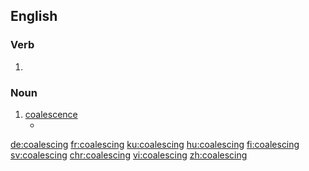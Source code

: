 ==English==

===Verb===
{{head|en|present participle}}

# {{present participle of|coalesce|lang=en|nocat=1}}

===Noun===
{{en-noun}}

# [[coalescence]]
#*{{quote-journal|year=2015|date=|author=Zafar Ahmed, Joseph Amal Nathan, Dhruv Sharma, Dona Ghosh|title=Real discrete spectrum of complex PT-symmetric scattering potentials|journal=arXiv|url=http://arxiv.org/abs/1510.06226|doi=|volume=|issue=|pages=
|passage=We attribute such '''coalescings''' of eigenvalues to the presence of a finite barrier (on the either side of <math>{{{1}}}</math> ) which has been linked to a recent study of stokes phenomenon in the complex PT-symmetric potentials.. }}

[[de:coalescing]]
[[fr:coalescing]]
[[ku:coalescing]]
[[hu:coalescing]]
[[fi:coalescing]]
[[sv:coalescing]]
[[chr:coalescing]]
[[vi:coalescing]]
[[zh:coalescing]]